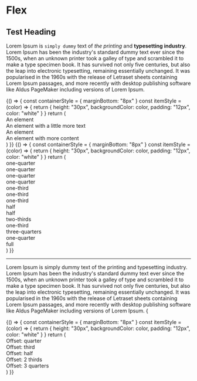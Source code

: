 
# Flex

## Test Heading

Lorem Ipsum is `simply dummy` text of _the printing_ and **typesetting industry**. Lorem Ipsum has been the industry's standard dummy text ever since the 1500s, when an unknown printer took a galley of type and scrambled it to make a type specimen book. It has survived not only five centuries, but also the leap into electronic typesetting, remaining essentially unchanged. It was popularised in the 1960s with the release of Letraset sheets containing Lorem Ipsum passages, and more recently with desktop publishing software like Aldus PageMaker including versions of Lorem Ipsum.

<Example noHTML>
  {() => {
    const containerStyle = { marginBottom: "8px" }
    const itemStyle = (color) => {
      return {
        height: "30px",
        backgroundColor: color,
        padding: "12px",
        color: "white"
      }
    }
    return (
      <Flex>
        <Flex.Item>
          <div style={itemStyle("LightSkyBlue")}>An element</div>
        </Flex.Item>
        <Flex.Item>
          <div style={itemStyle("DeepSkyBlue")}>An element with a little more text</div>
        </Flex.Item>
        <Flex.Item>
          <div style={itemStyle("dodgerblue")}>An element</div>
        </Flex.Item>
        <Flex.Item>
          <div style={itemStyle("DeepSkyBlue")}>An element with more content</div>
        </Flex.Item>
      </Flex>
    )
}}

</Example>

<Example>
  {() => {
    const containerStyle = { marginBottom: "8px" }
    const itemStyle = (color) => {
      return {
        height: "30px",
        backgroundColor: color,
        padding: "12px",
        color: "white"
      }
    }
    return (
      <React.Fragment>
        <Flex style={containerStyle}>
          <Flex.Item width="one-quarter">
            <div style={itemStyle("LightSkyBlue")}>one-quarter</div>
          </Flex.Item>
          <Flex.Item width="one-quarter">
            <div style={itemStyle("DeepSkyBlue")}>one-quarter</div>
          </Flex.Item>
          <Flex.Item width="one-quarter">
            <div style={itemStyle("dodgerblue")}>one-quarter</div>
          </Flex.Item>
          <Flex.Item width="one-quarter">
            <div style={itemStyle("DeepSkyBlue")}>one-quarter</div>
          </Flex.Item>
        </Flex>
        <Flex style={containerStyle}>
          <Flex.Item width="one-third">
            <div style={itemStyle("LightSkyBlue")}>one-third</div>
          </Flex.Item>
          <Flex.Item width="one-third">
            <div style={itemStyle("DeepSkyBlue")}>one-third</div>
          </Flex.Item>
          <Flex.Item width="one-third">
            <div style={itemStyle("dodgerblue")}>one-third</div>
          </Flex.Item>
        </Flex>
        <Flex style={containerStyle}>
          <Flex.Item width="half">
            <div style={itemStyle("LightSkyBlue")}>half</div>
          </Flex.Item>
          <Flex.Item width="half">
            <div style={itemStyle("DeepSkyBlue")}>half</div>
          </Flex.Item>
        </Flex>
        <Flex style={containerStyle}>
          <Flex.Item width="two-thirds">
            <div style={itemStyle("LightSkyBlue")}>two-thirds</div>
          </Flex.Item>
          <Flex.Item width="one-third">
            <div style={itemStyle("DeepSkyBlue")}>one-third</div>
          </Flex.Item>
        </Flex>
        <Flex style={containerStyle}>
          <Flex.Item width="three-quarters">
            <div style={itemStyle("LightSkyBlue")}>three-quarters</div>
          </Flex.Item>
          <Flex.Item width="one-quarter">
            <div style={itemStyle("DeepSkyBlue")}>one-quarter</div>
          </Flex.Item>
        </Flex>
        <Flex style={containerStyle}>
          <Flex.Item width="full">
            <div style={itemStyle("DeepSkyBlue")}>full</div>
          </Flex.Item>
        </Flex>
      </React.Fragment>
    )
  }}
</Example>

---

Lorem Ipsum is simply dummy text of the printing and typesetting industry. Lorem Ipsum has been the industry's standard dummy text ever since the 1500s, when an unknown printer took a galley of type and scrambled it to make a type specimen book. It has survived not only five centuries, but also the leap into electronic typesetting, remaining essentially unchanged. It was popularised in the 1960s with the release of Letraset sheets containing Lorem Ipsum passages, and more recently with desktop publishing software like Aldus PageMaker including versions of Lorem Ipsum. {

<Example>
  {() => {
    const containerStyle = { marginBottom: "8px" }
    const itemStyle = (color) => {
      return {
        height: "30px",
        backgroundColor: color,
        padding: "12px",
        color: "white"
      }
    }
    return (
      <React.Fragment>
        <Flex style={containerStyle}>
          <Flex.Item offset={"one-quarter"} width={"three-quarters"}>
            <div style={itemStyle("LightSkyBlue")}>Offset: quarter</div>
          </Flex.Item>
        </Flex>
        <Flex style={containerStyle}>
          <Flex.Item offset={"one-third"} width={"two-thirds"}>
            <div style={itemStyle("LightSkyBlue")}>Offset: third</div>
          </Flex.Item>
        </Flex>
        <Flex style={containerStyle}>
          <Flex.Item offset={"half"} width={"half"}>
            <div style={itemStyle("LightSkyBlue")}>Offset: half</div>
          </Flex.Item>
        </Flex>
        <Flex style={containerStyle}>
          <Flex.Item offset={"two-thirds"} width={"one-third"}>
            <div style={itemStyle("LightSkyBlue")}>Offset: 2 thirds</div>
          </Flex.Item>
        </Flex>
        <Flex style={containerStyle}>
          <Flex.Item offset={"three-quarters"} width={"one-quarter"}>
            <div style={itemStyle("LightSkyBlue")}>Offset: 3 quarters</div>
          </Flex.Item>
        </Flex>
      </React.Fragment>
    )
  }}
</Example>
